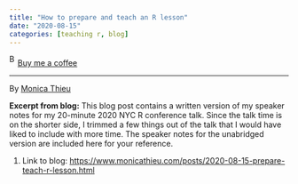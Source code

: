 ```yaml
---
title: "How to prepare and teach an R lesson"
date: "2020-08-15"
categories: [teaching r, blog]
---
```


<link href="https://fonts.googleapis.com/css?family=Cookie" rel="stylesheet"><a class="bmc-button" target="_blank" href="https://www.buymeacoffee.com/JoscelinRocha">![Buy me a coffee](https://cdn.buymeacoffee.com/buttons/bmc-new-btn-logo.svg){alt="Buy me a coffee" width="15" height="21"}Buy me a coffee</a>

------------------------------------------------------------------------

By [Monica Thieu](https://www.monicathieu.com/posts/2020-08-15-prepare-teach-r-lesson/)

**Excerpt from blog:** This blog post contains a written version of my speaker notes for my 20-minute 2020 NYC R conference talk. Since the talk time is on the shorter side, I trimmed a few things out of the talk that I would have liked to include with more time. The speaker notes for the unabridged version are included here for your reference.

1.  Link to blog: <https://www.monicathieu.com/posts/2020-08-15-prepare-teach-r-lesson.html>
